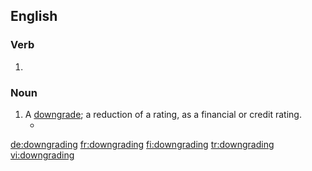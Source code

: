 ==English==

===Verb===
{{head|en|present participle}}

# {{present participle of|downgrade|lang=en|nocat=1}}

===Noun===
{{en-noun}}

# A [[downgrade]]; a reduction of a rating, as a financial or credit rating.
#* {{quote-news|date=July 11, 2007|author=Vikas Bajaj|title=Rate Agencies Move Toward Downgrading Some Mortgage Bonds|work=New York Times|url=http://www.nytimes.com/2007/07/11/business/11lend.html
|passage=Financial markets fell sharply on the news of possible '''downgradings'''.}}

[[de:downgrading]]
[[fr:downgrading]]
[[fi:downgrading]]
[[tr:downgrading]]
[[vi:downgrading]]